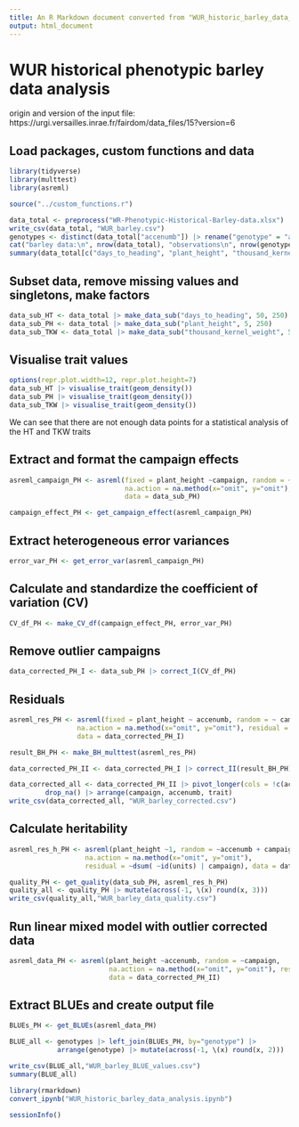 ```yaml
---
title: An R Markdown document converted from "WUR_historic_barley_data_analysis.ipynb"
output: html_document
---
```


# WUR historical phenotypic barley data analysis
origin and version of the input file: https://urgi.versailles.inrae.fr/fairdom/data_files/15?version=6

## Load packages, custom functions and data

```r
library(tidyverse)
library(multtest)
library(asreml)

source("../custom_functions.r")
```

```r
data_total <- preprocess("WR-Phenotypic-Historical-Barley-data.xlsx")
write_csv(data_total, "WUR_barley.csv")
genotypes <- distinct(data_total["accenumb"]) |> rename("genotype" = "accenumb")
cat("barley data:\n", nrow(data_total), "observations\n", nrow(genotypes), "genotypes\n", nrow(distinct(data_total["campaign"])), "campaigns\n\n")
summary(data_total[c("days_to_heading", "plant_height", "thousand_kernel_weight")])
```

## Subset data, remove missing values and singletons, make factors

```r
data_sub_HT <- data_total |> make_data_sub("days_to_heading", 50, 250)
data_sub_PH <- data_total |> make_data_sub("plant_height", 5, 250)
data_sub_TKW <- data_total |> make_data_sub("thousand_kernel_weight", 5, 100)
```

## Visualise trait values 

```r
options(repr.plot.width=12, repr.plot.height=7)
data_sub_HT |> visualise_trait(geom_density())
data_sub_PH |> visualise_trait(geom_density())
data_sub_TKW |> visualise_trait(geom_density())
```

We can see that there are not enough data points for a statistical analysis of the HT and TKW traits 

## Extract and format the campaign effects

```r
asreml_campaign_PH <- asreml(fixed = plant_height ~campaign, random = ~accenumb,
                             na.action = na.method(x="omit", y="omit"), residual = ~dsum(~id(units) | campaign), 
                             data = data_sub_PH)
```

```r
campaign_effect_PH <- get_campaign_effect(asreml_campaign_PH)
```

## Extract heterogeneous error variances

```r
error_var_PH <- get_error_var(asreml_campaign_PH)
```

## Calculate and standardize the coefficient of variation (CV)

```r
CV_df_PH <- make_CV_df(campaign_effect_PH, error_var_PH)
```

## Remove outlier campaigns

```r
data_corrected_PH_I <- data_sub_PH |> correct_I(CV_df_PH)
```

## Residuals

```r
asreml_res_PH <- asreml(fixed = plant_height ~ accenumb, random = ~ campaign, 
                 na.action = na.method(x="omit", y="omit"), residual = ~dsum(~id(units) | campaign), 
                 data = data_corrected_PH_I)
```

```r
result_BH_PH <- make_BH_multtest(asreml_res_PH)
```

```r
data_corrected_PH_II <- data_corrected_PH_I |> correct_II(result_BH_PH)
```

```r
data_corrected_all <- data_corrected_PH_II |> pivot_longer(cols = !c(accenumb,campaign), names_to = "trait") |>
         drop_na() |> arrange(campaign, accenumb, trait)
write_csv(data_corrected_all, "WUR_barley_corrected.csv")
```

## Calculate heritability

```r
asreml_res_h_PH <- asreml(plant_height ~1, random = ~accenumb + campaign, 
                   na.action = na.method(x="omit", y="omit"), 
                   residual = ~dsum( ~id(units) | campaign), data = data_corrected_PH_II)
```

```r
quality_PH <- get_quality(data_sub_PH, asreml_res_h_PH)
quality_all <- quality_PH |> mutate(across(-1, \(x) round(x, 3)))
write_csv(quality_all,"WUR_barley_data_quality.csv")
```

## Run linear mixed model with outlier corrected data

```r
asreml_data_PH <- asreml(plant_height ~accenumb, random = ~campaign, 
                         na.action = na.method(x="omit", y="omit"), residual = ~dsum(~id(units) | campaign), 
                         data = data_corrected_PH_II)
```

## Extract BLUEs and create output file

```r
BLUEs_PH <- get_BLUEs(asreml_data_PH)

BLUE_all <- genotypes |> left_join(BLUEs_PH, by="genotype") |> 
            arrange(genotype) |> mutate(across(-1, \(x) round(x, 2)))

write_csv(BLUE_all,"WUR_barley_BLUE_values.csv")
summary(BLUE_all)
```

```r
library(rmarkdown)
convert_ipynb("WUR_historic_barley_data_analysis.ipynb")
```

```r
sessionInfo()
```

